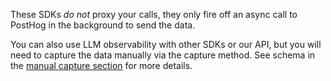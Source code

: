 
<CalloutBox type="fyi" icon="IconInfo" title="Note">

These SDKs _do not_ proxy your calls, they only fire off an async call to PostHog in the background to send the data.

You can also use LLM observability with other SDKs or our API, but you will need to capture the data manually via the capture method. See schema in the [manual capture section](/docs/ai-engineering/manual-capture) for more details.

</CalloutBox>